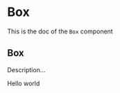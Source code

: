 <!--- Button.stories.mdx --->


<Meta
  title="Design System/Molecules/Box"
  component={Box}
/>

# Box

This is the doc of the `Box` component

## Box

Description...

<Canvas>
  <Story name="base">
    <Box padding={4} background="primary700" color="neutral0" shadow="filterShadow">
      Hello world
    </Box>
  </Story>
</Canvas>
